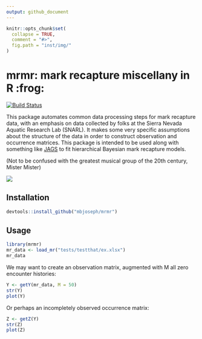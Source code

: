 ```yaml
---
output: github_document
---
```


```r
knitr::opts_chunk$set(
  collapse = TRUE,
  comment = "#>",
  fig.path = "inst/img/"
)
```

# mrmr: mark recapture miscellany in R :frog:

[![Build Status](https://travis-ci.org/mbjoseph/mrmr.svg?branch=master)](https://travis-ci.org/mbjoseph/mrmr)

This package automates common data processing steps for mark recapture data, with an emphasis on data collected by folks at the Sierra Nevada Aquatic Research Lab (SNARL). 
It makes some very specific assumptions about the structure of the data in order to construct observation and occurrence matrices. 
This package is intended to be used along with something like [JAGS](http://mcmc-jags.sourceforge.net/) to fit hierarchical Bayesian mark recapture models. 

(Not to be confused with the greatest musical group of the 20th century, Mister Mister)

![](https://upload.wikimedia.org/wikipedia/en/2/2d/MrMister-BestOfMrMister.jpg)

## Installation

```r
devtools::install_github("mbjoseph/mrmr")
```

## Usage

```r
library(mrmr)
mr_data <- load_mr("tests/testthat/ex.xlsx")
mr_data
```

We may want to create an observation matrix, augmented with M all zero encounter histories:

```r
Y <- getY(mr_data, M = 50)
str(Y)
plot(Y)
```

Or perhaps an incompletely observed occurrence matrix:

```r
Z <- getZ(Y)
str(Z)
plot(Z)
```